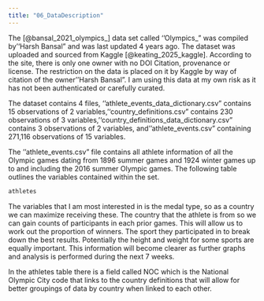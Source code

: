 ```yaml
---
title: "06_DataDescription"
---
```

The [@bansal_2021_olympics_] data set called ''Olympics_" was compiled by ''Harsh Bansal" and was last updated 4 years ago. The dataset was uploaded and sourced from Kaggle [@keating_2025_kaggle]. According to the site, there is only one owner with no DOI Citation, provenance or license. The restriction on the data is placed on it by Kaggle by way of citation of the owner ''Harsh Bansal". I am using this data at my own risk as it has not been authenticated or carefully curated. 

The dataset contains 4 files, ''athlete_events_data_dictionary.csv" contains 15 observations of 2 variables, ''country_definitions.csv" contains 230 observations of 3 variables, ''country_definitions_data_dictionary.csv" contains 3 observations of 2 variables, and ''athlete_events.csv" containing 271,116 observations of 15 variables.

The ''athlete_events.csv" file contains all athlete information of all the Olympic games dating from 1896 summer games and 1924 winter games up to and including the 2016 summer Olympic games. The following table outlines the variables contained within the set.
```r
athletes
```
The variables that I am most interested in is the medal type, so as a country we can maximize receiving these. The country that the athlete is from so we can gain counts of participants in each prior games. This will allow us to work out the proportion of winners. The sport they participated in to break down the best results. Potentially the height and weight for some sports are equally important. This information will become clearer as further graphs and analysis is performed during the next 7 weeks. 

In the athletes table there is a field called NOC which is the National Olympic City code that links to the country definitions that will allow for better groupings of data by country when linked to each other.



